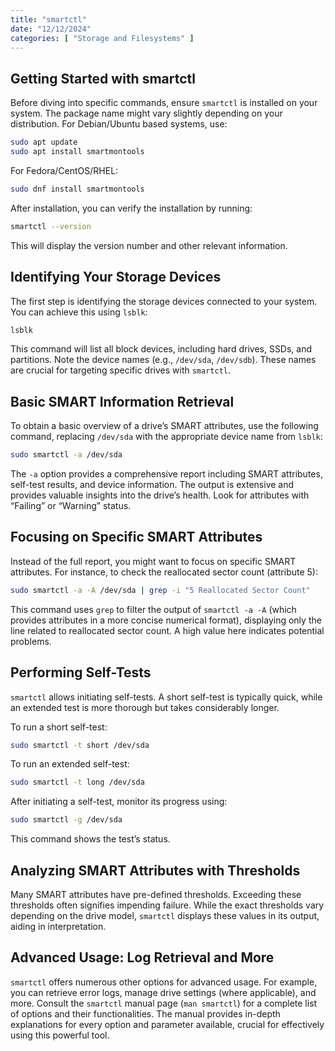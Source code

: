```yaml
---
title: "smartctl"
date: "12/12/2024"
categories: [ "Storage and Filesystems" ]
---
```

## Getting Started with smartctl

Before diving into specific commands, ensure `smartctl` is installed on your system.  The package name might vary slightly depending on your distribution. For Debian/Ubuntu based systems, use:

```bash
sudo apt update
sudo apt install smartmontools
```

For Fedora/CentOS/RHEL:

```bash
sudo dnf install smartmontools
```

After installation, you can verify the installation by running:

```bash
smartctl --version
```

This will display the version number and other relevant information.


## Identifying Your Storage Devices

The first step is identifying the storage devices connected to your system. You can achieve this using `lsblk`:

```bash
lsblk
```

This command will list all block devices, including hard drives, SSDs, and partitions.  Note the device names (e.g., `/dev/sda`, `/dev/sdb`).  These names are crucial for targeting specific drives with `smartctl`.


## Basic SMART Information Retrieval

To obtain a basic overview of a drive's SMART attributes, use the following command, replacing `/dev/sda` with the appropriate device name from `lsblk`:

```bash
sudo smartctl -a /dev/sda
```

The `-a` option provides a comprehensive report including SMART attributes, self-test results, and device information.  The output is extensive and provides valuable insights into the drive's health.  Look for attributes with "Failing" or "Warning" status.

## Focusing on Specific SMART Attributes

Instead of the full report, you might want to focus on specific SMART attributes. For instance, to check the reallocated sector count (attribute 5):

```bash
sudo smartctl -a -A /dev/sda | grep -i "5 Reallocated Sector Count"
```

This command uses `grep` to filter the output of `smartctl -a -A` (which provides attributes in a more concise numerical format), displaying only the line related to reallocated sector count.  A high value here indicates potential problems.

## Performing Self-Tests

`smartctl` allows initiating self-tests. A short self-test is typically quick, while an extended test is more thorough but takes considerably longer.

To run a short self-test:

```bash
sudo smartctl -t short /dev/sda
```

To run an extended self-test:

```bash
sudo smartctl -t long /dev/sda
```

After initiating a self-test, monitor its progress using:

```bash
sudo smartctl -g /dev/sda
```

This command shows the test's status.

##  Analyzing SMART Attributes with Thresholds

Many SMART attributes have pre-defined thresholds. Exceeding these thresholds often signifies impending failure.  While the exact thresholds vary depending on the drive model, `smartctl` displays these values in its output, aiding in interpretation.


##  Advanced Usage:  Log Retrieval and More

`smartctl` offers numerous other options for advanced usage. For example, you can retrieve error logs, manage drive settings (where applicable), and more.  Consult the `smartctl` manual page (`man smartctl`) for a complete list of options and their functionalities.  The manual provides in-depth explanations for every option and parameter available, crucial for effectively using this powerful tool.

